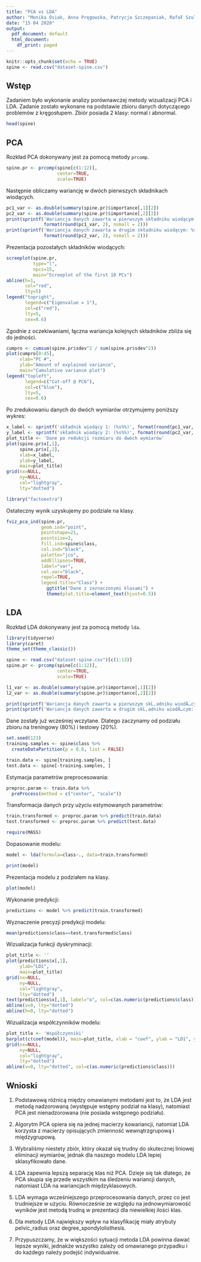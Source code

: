 ```yaml
---
title: "PCA vs LDA"
author: "Monika Osiak, Anna Pręgowska, Patrycja Szczepaniak, Rafał Szulejko"
date: "15 04 2020"
output:
  pdf_document: default
  html_document:
    df_print: paged
---
```


```r
knitr::opts_chunk$set(echo = TRUE)
spine <- read.csv("dataset-spine.csv")
```
## Wstęp
Zadaniem było wykonanie analizy porównawczej metody wizualizacji PCA i LDA. Zadanie zostało wykonane na podstawie zbioru danych dotyczącego problemów z kręgosłupem. Zbiór posiada 2 klasy: normal i abnormal.
```r
head(spine)
```

## PCA

Rozkład PCA dokonywany jest za pomocą metody `prcomp`.

```r
spine.pr <- prcomp(spine[c(1:12)], 
                   center=TRUE, 
                   scale=TRUE)
```

Następnie obliczamy wariancję w dwóch pierwszych składnikach wiodących.

```r
pc1_var <- as.double(summary(spine.pr)$importance[,1][2])
pc2_var <- as.double(summary(spine.pr)$importance[,2][2])
print(sprintf('Wariancja danych zawarta w pierwszym składniku wiodącym: %s%%', 
              format(round(pc1_var, 2), nsmall = 2)))
print(sprintf('Wariancja danych zawarta w drugim składniku wiodącym: %s%%', 
              format(round(pc2_var, 2), nsmall = 2)))
```

Prezentacja pozostałych składników wiodących:

```r
screeplot(spine.pr, 
          type="l", 
          npcs=15, 
          main="Screeplot of the first 10 PCs")
abline(h=1, 
       col="red", 
       lty=5)
legend("topright", 
       legend=c("Eigenvalue = 1"),
       col=c("red"), 
       lty=5, 
       cex=0.6)
```

Zgodnie z oczekiwaniami, łączna wariancja kolejnych składników zbliża się do jedności.

```r
cumpro <- cumsum(spine.pr$sdev^2 / sum(spine.pr$sdev^2))
plot(cumpro[0:45], 
     xlab="PC #",
     ylab="Amount of explained variance", 
     main="Cumulative variance plot")
legend("topleft", 
       legend=c("Cut-off @ PC6"),
       col=c("blue"), 
       lty=5, 
       cex=0.6)
```

Po zredukowaniu danych do dwóch wymiarów otrzymujemy poniższy wykres:

```r
x_label <- sprintf('składnik wiodący 1: (%s%%)', format(round(pc1_var, 2), nsmall = 2))
y_label <- sprintf('składnik wiodący 2: (%s%%)', format(round(pc2_var, 2), nsmall = 2))
plot_title <- 'Dane po redukcji rozmiaru do dwóch wymiarów'
plot(spine.pr$x[,1],
     spine.pr$x[,2], 
     xlab=x_label, 
     ylab=y_label, 
     main=plot_title)
grid(nx=NULL,
     ny=NULL, 
     col="lightgray", 
     lty="dotted")
```
```r
library("factoextra")
```

Ostateczny wynik uzyskujemy po podziale na klasy.

```r
fviz_pca_ind(spine.pr, 
             geom.ind="point", 
             pointshape=21, 
             pointsize=2, 
             fill.ind=spine$class, 
             col.ind="black", 
             palette="jco", 
             addEllipses=TRUE,
             label="var",
             col.var="black",
             repel=TRUE,
             legend.title="Class") +
               ggtitle("Dane z zaznaczonymi klasami") +
               theme(plot.title=element_text(hjust=0.5))
```

## LDA

Rozkład LDA dokonywany jest za pomocą metody `lda`.

```r
library(tidyverse)
library(caret)
theme_set(theme_classic())
```


```r
spine <- read.csv("dataset-spine.csv")[c(1:13)]
spine.pr <- prcomp(spine[c(1:12)], 
                   center=TRUE, 
                   scale=TRUE)

l1_var <- as.double(summary(spine.pr)$importance[,1][2])
l2_var <- as.double(summary(spine.pr)$importance[,2][2])

print(sprintf('Wariancja danych zawarta w pierwszym skĹ‚adniku wiodÄ…cym: %s%%', format(round(l1_var, 2), nsmall = 2)))
print(sprintf('Wariancja danych zawarta w drugim skĹ‚adniku wiodÄ…cym: %s%%', format(round(l2_var, 2), nsmall = 2)))
```
Dane zostały już wcześniej wczytane. Dlatego zaczynamy od podziału zbioru na treningowy (80%) i testowy (20%).

```r
set.seed(123)
training.samples <- spine$class %>%
  createDataPartition(p = 0.8, list = FALSE)

train.data <- spine[training.samples, ]
test.data <- spine[-training.samples, ]
```

Estymacja parametrów preprocesowania: 

```r
preproc.param <- train.data %>% 
  preProcess(method = c("center", "scale"))
```

Transformacja danych przy użyciu estymowanych parametrów:

```r
train.transformed <- preproc.param %>% predict(train.data)
test.transformed <- preproc.param %>% predict(test.data)
```

```r
require(MASS)
```


Dopasowanie modelu:
```r
model <- lda(formula=class~., data=train.transformed)
```

```r
print(model)
```
Prezentacja modelu z podziałem na klasy.
```r
plot(model)
```

Wykonanie predykcji:
```r
predictions <- model %>% predict(train.transformed)
```

Wyznaczenie precyzji predykcji modelu:
```r
mean(predictions$class==test.transformed$class)
```

Wizualizacja funkcji dyskryminacji:
```r
plot_title <- ''
plot(predictions$x[,1],
     ylab="LD1", 
     main=plot_title)
grid(nx=NULL,
     ny=NULL, 
     col="lightgray", 
     lty="dotted")
text(predictions$x[,1], label="o", col=c(as.numeric(predictions$class)))
abline(v=0, lty="dotted")
abline(h=0, lty="dotted")
```

Wizualizacja współczynników modelu:
```r
plot_title <- 'Współczynniki'
barplot(c(coef(model)), main=plot_title, xlab = "coef", ylab = "LD1", ylim=c(-1,1))
grid(nx=NULL,
     ny=NULL, 
     col="lightgray", 
     lty="dotted")
abline(v=0, lty="dotted", col=c(as.numeric(predictions$class)))
```

## Wnioski
1. Podstawową różnicą między omawianymi metodami jest to, że LDA jest metodą nadzorowaną (występuje wstępny podział na klasy), natomiast PCA jest nienadzorowana (nie posiada wstępnego podziału).

2. Algorytm PCA opiera się na jednej macierzy kowariancji, natomiat LDA korzysta z macierzy opisujących zmienność wewnątrzgrupową i międzygrupową.

3. Wybraliśmy niestety zbiór, który okazał się trudny do skutecznej liniowej eliminacji wymiarów, jednak dla naszego modelu LDA lepiej sklasyfikowało dane.

4. LDA zapewnia lepszą separację klas niż PCA. Dzieje się tak dlatego, że PCA skupia się przede wszystkim na śledzeniu wariancji danych, natomiast LDA na wariancjach międzyklasowych.

5. LDA wymaga wcześniejszego przeprocesowania danych, przez co jest trudniejsze w użyciu. Równocześnie ze względu na jednowymiarowość wyników jest metodą trudną w prezentacji dla niewielkiej ilości klas.

6. Dla metody LDA największy wpływ na klasyfikację miały atrybuty pelvic_radius oraz degree_spondylolisthesis.

7. Przypuszczamy, że w większości sytuacji metoda LDA powinna dawać lepsze wyniki, jednakże wszystko zależy od omawianego przypadku i do każdego należy podejść indywidualnie.